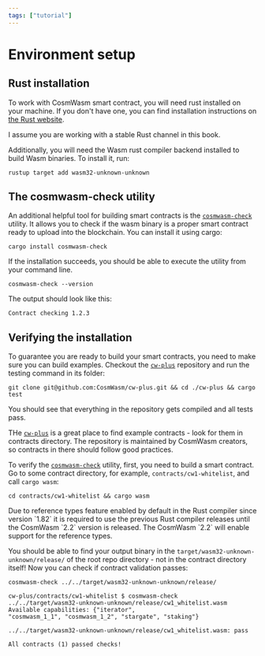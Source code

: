 ```yaml
---
tags: ["tutorial"]
---
```



# Environment setup

## Rust installation

To work with CosmWasm smart contract, you will need rust installed on your machine. If you don't
have one, you can find installation instructions on
[the Rust website](https://www.rust-lang.org/tools/install).

I assume you are working with a stable Rust channel in this book.

Additionally, you will need the Wasm rust compiler backend installed to build Wasm binaries. To
install it, run:

```shell copy filename="TERMINAL"
rustup target add wasm32-unknown-unknown
```

## The cosmwasm-check utility

An additional helpful tool for building smart contracts is the
[`cosmwasm-check`](https://github.com/CosmWasm/cosmwasm/tree/main/packages/check) utility. It allows
you to check if the wasm binary is a proper smart contract ready to upload into the blockchain. You
can install it using cargo:

```shell copy filename="TERMINAL"
cargo install cosmwasm-check
```

If the installation succeeds, you should be able to execute the utility from your command line.

```shell copy filename="TERMINAL"
cosmwasm-check --version
```

The output should look like this:

```shell
Contract checking 1.2.3
```

## Verifying the installation

To guarantee you are ready to build your smart contracts, you need to make sure you can build
examples. Checkout the [`cw-plus`](https://github.com/CosmWasm/cw-plus) repository and run the
testing command in its folder:

```shell copy filename="TERMINAL"
git clone git@github.com:CosmWasm/cw-plus.git && cd ./cw-plus && cargo test
```

You should see that everything in the repository gets compiled and all tests pass.

THe [`cw-plus`](https://github.com/CosmWasm/cw-plus) is a great place to find example contracts -
look for them in contracts directory. The repository is maintained by CosmWasm creators, so
contracts in there should follow good practices.

To verify the [`cosmwasm-check`](https://github.com/CosmWasm/cosmwasm/tree/main/packages/check)
utility, first, you need to build a smart contract. Go to some contract directory, for example,
`contracts/cw1-whitelist`, and call `cargo wasm`:

```shell copy filename="TERMINAL"
cd contracts/cw1-whitelist && cargo wasm
```

<Callout>
  Due to reference types feature enabled by default in the Rust compiler since version `1.82` it is
  required to use the previous Rust compiler releases until the CosmWasm `2.2` version is released.
  The CosmWasm `2.2` will enable support for the reference types.
</Callout>

You should be able to find your output binary in the `target/wasm32-unknown-unknown/release/` of the
root repo directory - not in the contract directory itself! Now you can check if contract validation
passes:

```shell copy filename="TERMINAL"
cosmwasm-check ../../target/wasm32-unknown-unknown/release/
```

```shell
cw-plus/contracts/cw1-whitelist $ cosmwasm-check
../../target/wasm32-unknown-unknown/release/cw1_whitelist.wasm Available capabilities: {"iterator",
"cosmwasm_1_1", "cosmwasm_1_2", "stargate", "staking"}

../../target/wasm32-unknown-unknown/release/cw1_whitelist.wasm: pass

All contracts (1) passed checks!
```
